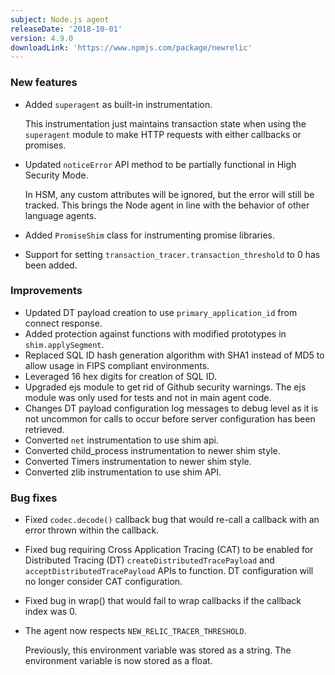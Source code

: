```yaml
---
subject: Node.js agent
releaseDate: '2018-10-01'
version: 4.9.0
downloadLink: 'https://www.npmjs.com/package/newrelic'
---
```


### New features

* Added `superagent` as built-in instrumentation.

  This instrumentation just maintains transaction state when using the `superagent` module to make HTTP requests with either callbacks or promises.
* Updated `noticeError` API method to be partially functional in High Security Mode.

  In HSM, any custom attributes will be ignored, but the error will still be tracked. This brings the Node agent in line with the behavior of other language agents.
* Added `PromiseShim` class for instrumenting promise libraries.
* Support for setting `transaction_tracer.transaction_threshold` to 0 has been added.

### Improvements

* Updated DT payload creation to use `primary_application_id` from connect response.
* Added protection against functions with modified prototypes in `shim.applySegment`.
* Replaced SQL ID hash generation algorithm with SHA1 instead of MD5 to allow usage in FIPS compliant environments.
* Leveraged 16 hex digits for creation of SQL ID.
* Upgraded ejs module to get rid of Github security warnings. The ejs module was only used for tests and not in main agent code.
* Changes DT payload configuration log messages to debug level as it is not uncommon for calls to occur before server configuration has been retrieved.
* Converted `net` instrumentation to use shim api.
* Converted child_process instrumentation to newer shim style.
* Converted Timers instrumentation to newer shim style.
* Converted zlib instrumentation to use shim API.

### Bug fixes

* Fixed `codec.decode()` callback bug that would re-call a callback with an error thrown within the callback.
* Fixed bug requiring Cross Application Tracing (CAT) to be enabled for Distributed Tracing (DT) `createDistributedTracePayload` and `acceptDistributedTracePayload` APIs to function. DT configuration will no longer consider CAT configuration.
* Fixed bug in wrap() that would fail to wrap callbacks if the callback index was 0.
* The agent now respects `NEW_RELIC_TRACER_THRESHOLD`.

  Previously, this environment variable was stored as a string. The environment variable is now stored as a float.

